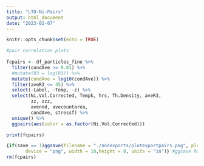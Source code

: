 ```yaml
---
title: "LTO-Ni-Pairs"
output: html_document
date: "2023-02-07"
---
```


```r
knitr::opts_chunk$set(echo = TRUE)
```

```r
#pair correlation plots
  
fcpairs <- df_particles_fine %>%
  filter(condAve >= 0.01) %>%
  #mutate(R3 = log(R3)) %>%
  mutate(condAve = log10(condAve)) %>%
  filter(aveR3 <= 45) %>%
  select(-Label, -Temp, -z) %>%
  select(Ni.Vol.Corrected, Tempk, hrs, Th.Density, aveR3, 
         zz, zzz,
         avennd, avecountarea,
         condAve, stressf) %>%
  unique() %>%
  ggpairs(aes(color = as.factor(Ni.Vol.Corrected)))

print(fcpairs)

{if(save == 1)ggsave(filename = "./nndexports/plotexportpairs.png", plot = fcpairs, 
       device = "png", width = 10,height = 8, units = "in")} #ggsave has a dpi setting
rm(fcpairs)
```
